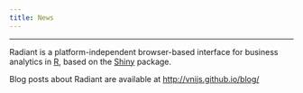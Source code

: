 ```yaml
---
title: News
---
```


***

Radiant is a platform-independent browser-based interface for business analytics in [R](https://www.r-project.org/), based on the [Shiny](https://www.rstudio.com/shiny/) package.

Blog posts about Radiant are available at <a href="http://vnijs.github.io/blog/" target = "_blank">http://vnijs.github.io/blog/</a>
